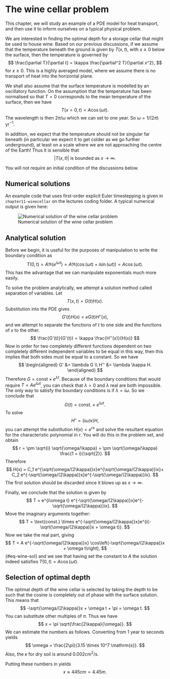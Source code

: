 # The wine cellar problem {#sec-wine-cellar}

This chapter, we will study an example of a PDE model for heat transport, and then use it to inform ourselves on a typical physical problem. 

We are interested in finding the optimal depth for a storage cellar that might be used to house wine. Based on our previous discussions, if we assume that the temperature beneath the ground is given by $T(x, t)$, with $x \geq 0$ below the surface, then the temperature is governed by 
$$
\frac{\partial T}{\partial t} = \kappa \frac{\partial^2 T}{\partial x^2}, 
$$ 
for $x \geq 0$. This is a highly averaged model, where we assume there is no transport of heat into the horizontal plane. 

We shall also assume that the surface temperature is modelled by an oscillatory function. On the assumption that the temperature has been normalised so that $T = 0$ corresponds to the mean temperature of the surface, then we have 
$$
T(x = 0, t) = A \cos(\omega t).
$$ 
The wavelength is then $2\pi/\omega$ which we can set to one year. So $\omega = 1/(2\pi) \text{ yr}^{-1}$. 

In addition, we expect that the temperature should not be singular far beneath (in particular we expect it to get colder as we go further underground), at least on a scale where we are not approaching the centre of the Earth! Thus it is sensible that 
$$
|T(x, t)| \text{ is bounded as $x \to \infty$}.
$$ 

You will not require an initial condition of the discussions below. 

## Numerical solutions

An example code that uses first-order explicit Euler timestepping is given in `chapter11-winecellar` on the lectures coding folder. A typical numerical output is given here: 

![Numerical solution of the wine cellar problem](figures/winecellar.png)

## Analytical solution 

Before we begin, it is useful for the purposes of manipulation to write the boundary condition as 
$$
T(0, t) = A \Re (e^{i\omega t}) = A\Re(\cos (\omega t) + i \sin(\omega t)) = A\cos(\omega t).
$$ 
This has the advantage that we can manipulate exponentials much more easily. 

To solve the problem analytically, we attempt a solution method called separation of variables. Let 
$$
T(x, t) = G(t) H(x). 
$$ 
Substitution into the PDE gives 
$$
G'(t) H(x) = \kappa G(t) H''(x),
$$ 
and we attempt to separate the functions of $t$ to one side and the functions of $x$ to the other. 
$$
\frac{G'(t)}{G'(t)} = \kappa \frac{H''(x)}{H(x)} 
$$ 
Now in order for two completely different functions dependent on two completely different independent variables to be equal in this way, then this implies that both sides must be equal to a constant. So we have 
$$
\begin{aligned}
G' &= \lambda G \\
H''  &= \lambda \kappa H.
\end{aligned}
$$ 
Therefore $G = \mathrm{const} \times e^{\lambda t}$. Because of the boundary conditions that would require $T = A e^{i\omega t}$, you can check that $\lambda = 0$ and $\lambda$ real are both impossible. The only way to satisfy the boundary conditions is if $\lambda = i\omega$. So we conclude that 
$$
G(t) = \mathrm{const.} \times e^{i\omega t}. 
$$ 
To solve 
$$
H'' = (i\omega/\kappa) H, 
$$ 
you can attempt the substitution $H(x) = e^{rx}$ and solve the resultant equation for the characteristic polynomial in $r$. You will do this in the problem set, and obtain 
$$
r = \pm \sqrt{i} \sqrt{\omega/\kappa} = \pm \sqrt{\omega/\kappa} \frac{1 + i}{\sqrt{2}}.
$$ 
Therefore 
$$
H(x) = C_1 e^{\sqrt{\omega/(2\kappa)}x}e^{\sqrt{\omega/(2\kappa)}ix}+ C_2 e^{-\sqrt{\omega/(2\kappa)}x}e^{-\sqrt{\omega/(2\kappa)}ix}.
$$
The first solution should be discarded since it blows up as $x \to \infty$. 

Finally, we conclude that the solution is given by 
$$
T = e^{i\omega t} e^{-\sqrt{\omega/(2\kappa)}x}e^{-\sqrt{\omega/(2\kappa)}ix}.
$$ 
Move the imaginary arguments together: 
$$
T = \text{const.} \times  e^{-\sqrt{\omega/(2\kappa)}x}e^{i(-\sqrt{\omega/(2\kappa)}x + \omega t)}.
$$ 
Now we take the real part, giving 
$$
T = A e^{-\sqrt{\omega/(2\kappa)}x} \cos\left(-\sqrt{\omega/(2\kappa)}x + \omega t\right), 
$$ {#eq-wine-sol}
and we see that having set the constant to $A$ the solution indeed satisfies $T(0, t) = A\cos(\omega t)$. 

## Selection of optimal depth 

The optimal depth of the wine cellar is selected by taking the depth to be such that the cosine is completely out of phase with the surface solution. This means that 
$$
-\sqrt{\omega/(2\kappa)}x + \omega t + \pi = \omega t.
$$
You can substitute other multiples of $\pi$. Thus we have 
$$
x = \pi \sqrt{\frac{2\kappa}{\omega}}. 
$$ 
We can estimate the numbers as follows. Converting from 1 year to seconds yields 
$$
\omega = \frac{2\pi}{3.15 \times 10^7 \mathrm{s}}.
$$ 
Also, the $\kappa$ for dry soil is around $0.002 \mathrm{cm}^2/\mathrm{s}$. 

Putting these numbers in yields 
$$
x \approx 445 \mathrm{cm} = 4.45 \mathrm{m}. 
$$ 

